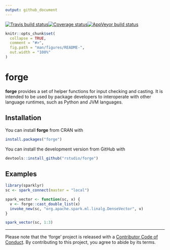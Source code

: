 ```yaml
---
output: github_document
---
```

[![Travis build status](https://travis-ci.org/rstudio/forge.svg?branch=master)](https://travis-ci.org/rstudio/forge)[![Coverage status](https://codecov.io/gh/rstudio/forge/branch/master/graph/badge.svg)](https://codecov.io/github/rstudio/forge?branch=master)[![AppVeyor build status](https://ci.appveyor.com/api/projects/status/github/kevinykuo/forge?branch=master&svg=true)](https://ci.appveyor.com/project/kevinykuo/forge)

<!-- README.md is generated from README.Rmd. Please edit that file -->

```r
knitr::opts_chunk$set(
  collapse = TRUE,
  comment = "#>",
  fig.path = "man/figures/README-",
  out.width = "100%"
)
```

# forge

**forge** provides a set of helper functions for input checking and casting. It is intended to be used by package developers to interoperate with other language runtimes, such as Python and JVM languages.

## Installation

You can install **forge** from CRAN with

``` r
install.packages("forge")
```

You can install the development version from GitHub with 

``` r
devtools::install_github("rstudio/forge")
```

## Examples

```r
library(sparklyr)
sc <- spark_connect(master = "local")

spark_vector <- function(sc, x) {
  v <- forge::cast_double_list(x)
  invoke_new(sc, "org.apache.spark.ml.linalg.DenseVector", v)
}

spark_vector(sc, 1:3)
```

---

Please note that the 'forge' project is released with a [Contributor Code of Conduct](.github/CODE_OF_CONDUCT.md). By contributing to this project, you agree to abide by its terms.
